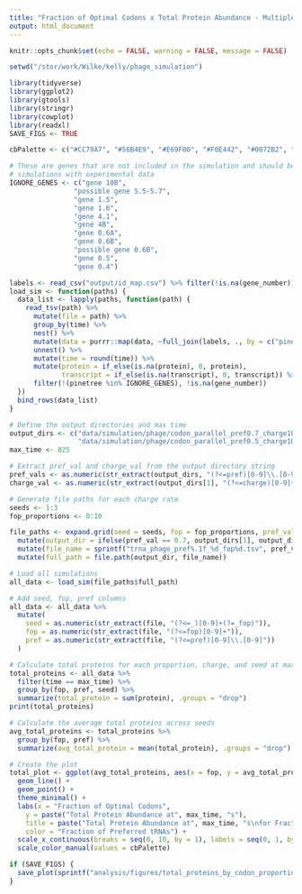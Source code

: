 ```yaml
---
title: "Fraction of Optimal Codons x Total Protein Abundance - Multiple Fractions of Preferred tRNAs"
output: html_document
---
```


```r
knitr::opts_chunk$set(echo = FALSE, warning = FALSE, message = FALSE)

setwd("/stor/work/Wilke/kelly/phage_simulation")

library(tidyverse)
library(ggplot2)
library(gtools)
library(stringr)
library(cowplot)
library(readxl)
SAVE_FIGS <- TRUE

cbPalette <- c("#CC79A7", "#56B4E9", "#E69F00", "#F0E442", "#0072B2", "#D55E00", "#009E73", "#999999")

# These are genes that are not included in the simulation and should be removed before comparing
# simulations with experimental data
IGNORE_GENES <- c("gene 10B",
                "possible gene 5.5-5.7",
                "gene 1.5",
                "gene 1.6",
                "gene 4.1",
                "gene 4B",
                "gene 0.6A",
                "gene 0.6B",
                "possible gene 0.6B",
                "gene 0.5",
                "gene 0.4")
```

```r
labels <- read_csv("output/id_map.csv") %>% filter(!is.na(gene_number))
load_sim <- function(paths) {
  data_list <- lapply(paths, function(path) {
    read_tsv(path) %>%
      mutate(file = path) %>%
      group_by(time) %>%
      nest() %>%
      mutate(data = purrr::map(data, ~full_join(labels, ., by = c("pinetree" = "species")))) %>%
      unnest() %>%
      mutate(time = round(time)) %>%
      mutate(protein = if_else(is.na(protein), 0, protein),
             transcript = if_else(is.na(transcript), 0, transcript)) %>%
      filter(!(pinetree %in% IGNORE_GENES), !is.na(gene_number))
  })
  bind_rows(data_list)
}

# Define the output directories and max time
output_dirs <- c("data/simulation/phage/codon_parallel_pref0.7_charge10",
                 "data/simulation/phage/codon_parallel_pref0.5_charge10")
max_time <- 825

# Extract pref_val and charge_val from the output directory string
pref_vals <- as.numeric(str_extract(output_dirs, "(?<=pref)[0-9]\\.[0-9]"))
charge_val <- as.numeric(str_extract(output_dirs[1], "(?<=charge)[0-9]+"))

# Generate file paths for each charge rate
seeds <- 1:3
fop_proportions <- 0:10

file_paths <- expand.grid(seed = seeds, fop = fop_proportions, pref_val = pref_vals) %>%
  mutate(output_dir = ifelse(pref_val == 0.7, output_dirs[1], output_dirs[2])) %>%
  mutate(file_name = sprintf("trna_phage_pref%.1f_%d_fop%d.tsv", pref_val, seed, fop)) %>%
  mutate(full_path = file.path(output_dir, file_name))

# Load all simulations
all_data <- load_sim(file_paths$full_path)

# Add seed, fop, pref columns
all_data <- all_data %>%
  mutate(
    seed = as.numeric(str_extract(file, "(?<=_)[0-9]+(?=_fop)")),
    fop = as.numeric(str_extract(file, "(?<=fop)[0-9]+")),
    pref = as.numeric(str_extract(file, "(?<=pref)[0-9]\\.[0-9]"))
  )

# Calculate total proteins for each proportion, charge, and seed at max time
total_proteins <- all_data %>%
  filter(time == max_time) %>%
  group_by(fop, pref, seed) %>%
  summarize(total_protein = sum(protein), .groups = "drop")
print(total_proteins)

# Calculate the average total proteins across seeds
avg_total_proteins <- total_proteins %>%
  group_by(fop, pref) %>%
  summarize(avg_total_protein = mean(total_protein), .groups = "drop")

# Create the plot
total_plot <- ggplot(avg_total_proteins, aes(x = fop, y = avg_total_protein, color = as.factor(pref))) +
  geom_line() +
  geom_point() +
  theme_minimal() +
  labs(x = "Fraction of Optimal Codons", 
    y = paste("Total Protein Abundance at", max_time, "s"), 
    title = paste("Total Protein Abundance at", max_time, "s\nfor Fractions of Optimal Codons   [ tRNA Charge Rate:", charge_val, "]"),
    color = "Fraction of Preferred tRNAs") +
  scale_x_continuous(breaks = seq(0, 10, by = 1), labels = seq(0, 1, by = 0.1)) +
  scale_color_manual(values = cbPalette) 

if (SAVE_FIGS) {
  save_plot(sprintf("analysis/figures/total_proteins_by_codon_proportion_%ds_multipref_charge%d.pdf", max_time, charge_val), total_plot, base_width = 6, base_height = 6)
}
```